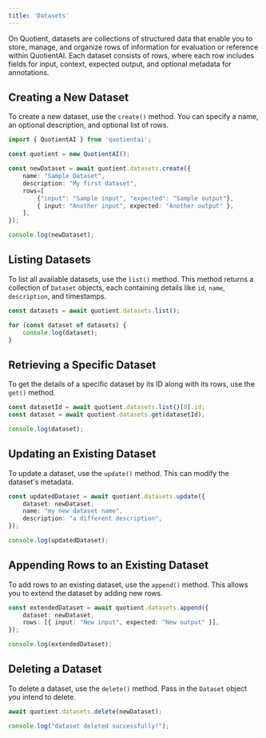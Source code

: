 ```yaml
---
title: 'Datasets'
---
```


On Quotient, datasets are collections of structured data that enable you to store, manage, and organize rows of information for evaluation or reference within QuotientAI. Each dataset consists of rows, where each row includes fields for input, context, expected output, and optional metadata for annotations.

## Creating a New Dataset

To create a new dataset, use the `create()` method. You can specify a name, an optional description, and optional list of rows.

```typescript
import { QuotientAI } from 'quotientai';

const quotient = new QuotientAI();

const newDataset = await quotient.datasets.create({
    name: "Sample Dataset",
    description: "My first dataset",
    rows=[
        {"input": "Sample input", "expected": "Sample output"},
        { input: "Another input", expected: "Another output" },
    ],
});

console.log(newDataset);
```

## Listing Datasets

To list all available datasets, use the `list()` method. This method returns a collection of `Dataset` objects, each containing details like `id`, `name`, `description`, and timestamps.

```typescript
const datasets = await quotient.datasets.list();

for (const dataset of datasets) {
    console.log(dataset);
}
```

## Retrieving a Specific Dataset

To get the details of a specific dataset by its ID along with its rows, use the `get()` method.

```typescript
const datasetId = await quotient.datasets.list()[0].id;
const dataset = await quotient.datasets.get(datasetId);

console.log(dataset);
```

## Updating an Existing Dataset

To update a dataset, use the `update()` method. This can modify the dataset's metadata.

```typescript
const updatedDataset = await quotient.datasets.update({
    dataset: newDataset,
    name: "my new dataset name",
    description: "a different description",
});

console.log(updatedDataset);
```

## Appending Rows to an Existing Dataset

To add rows to an existing dataset, use the `append()` method. This allows you to extend the dataset by adding new rows.

```typescript
const extendedDataset = await quotient.datasets.append({
    dataset: newDataset,
    rows: [{ input: "New input", expected: "New output" }],
});

console.log(extendedDataset);
```

## Deleting a Dataset

To delete a dataset, use the `delete()` method. Pass in the `Dataset` object you intend to delete.

```typescript
await quotient.datasets.delete(newDataset);

console.log("dataset deleted successfully!");
```
